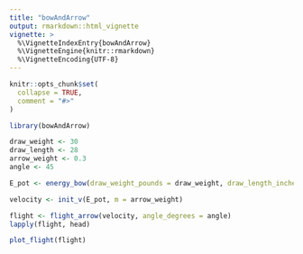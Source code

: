 ```yaml
---
title: "bowAndArrow"
output: rmarkdown::html_vignette
vignette: >
  %\VignetteIndexEntry{bowAndArrow}
  %\VignetteEngine{knitr::rmarkdown}
  %\VignetteEncoding{UTF-8}
---
```


```r
knitr::opts_chunk$set(
  collapse = TRUE,
  comment = "#>"
)
```

```r
library(bowAndArrow)
```

```r
draw_weight <- 30
draw_length <- 28
arrow_weight <- 0.3
angle <- 45
```

```r
E_pot <- energy_bow(draw_weight_pounds = draw_weight, draw_length_inches = draw_length)
```

```r
velocity <- init_v(E_pot, m = arrow_weight)
```

```r
flight <- flight_arrow(velocity, angle_degrees = angle)
lapply(flight, head)
```

```r
plot_flight(flight)
```
